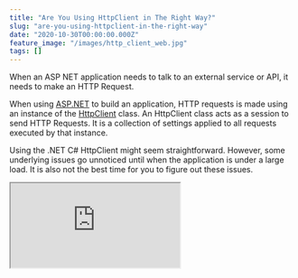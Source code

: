 ```yaml
---
title: "Are You Using HttpClient in The Right Way?"
slug: "are-you-using-httpclient-in-the-right-way"
date: "2020-10-30T00:00:00.000Z"
feature_image: "/images/http_client_web.jpg"
tags: []
---
```


When an ASP NET application needs to talk to an external service or API, it needs to make an HTTP Request.

When using [ASP.NET](http://asp.NET) to build an application, HTTP requests is made using an instance of the [HttpClient](https://docs.microsoft.com/en-us/dotnet/api/system.net.http.httpclient?view=netcore-3.1&WT.mc_id=AZ-MVP-5003875) class. An HttpClient class acts as a session to send HTTP Requests. It is a collection of settings applied to all requests executed by that instance.

Using the .NET C# HttpClient might seem straightforward. However, some underlying issues go unnoticed until when the application is under a large load. It is also not the best time for you to figure out these issues.

<div>
    <iframe src="https://www.youtube.com/embed/bAXZx0zOeCU" />
</div>

So let's spend some time now and understand the proper way to use HttpClient class and avoid running into issues with it for your application.

Common Issues When Using C# HttpClient
--------------------------------------

Before we go any further, let's first understand the common issues when using HttpClient and how to uncover them even when running on your local machine without any load.

Below I have a code sample used to talk to an external API, in this case, a [weather api](http://www.weatherapi.com/), to fetch weather details for a given city. The code instantiates a new instance of HttpClient, makes a GET request to the external API and returns the JSON response.

```csharp
using(var httpClient = new HttpClient())
{
    string APIURL = $"http://api.weatherapi.com/v1/current.json?key={API_KEY}&q={cityName}";
    var response =  await httpClient.GetAsync(APIURL);
    return await response.Content.ReadAsStringAsync();
}
```
    

It works fine; happy days. Let's move on to the next feature!

### Socket Exhaustion

But wait, let's take a second and fire up the command line. Let's see what's happening behind the scenes with the HttpClient and every execution of the above code.

We will use a popular command-line utility, [netstat](https://docs.microsoft.com/en-us/windows-server/administration/windows-commands/netstat), to look at the network statistics. It displays all active connections and details of it. Since we want to filter it down by the connections to the Weather API, let's filter it down using the API's IP address.

Running `ping api.weather.com` returns the IP address we want - `185.190.83.2`

Let’s use that to filter the records returned using the netstat command - `netstat -ano | findstr 185.190.83.2`

![Each request to the API opens a new socket and a connection to the external API. It leads to socket exhaustion problem.](/images/httpclient_socket_exhausition.jpg)

Every request to the API endpoint opens a new connection to the external API. As shown in the image above, you can see more network connections when running the `netstat` command after making requests to our API endpoint. Even after the HttpClient connection is disposed, it leaves the network connections in a TIME\_WAIT state.

_The TIME\_WAIT state means the connection is closed on one side (ours), but we''re still waiting to see if any additional packets come in because of a delay in the network connection._

These connections will eventually get closed after a timeout. However, as you can see, if there are many requests to the API, we can soon run of sockets to create (one per connection), and the application will throw an exception. The worst thing is such issues rarely happen in local development or testing unless you perform a load test on the application.

### DNS Changes Not Reflecting

If creating a new instance for every request is bad, the first solution that comes to our mind is the Singleton Pattern.

```csharp
private static HttpClient _httpClient;

public WeatherForecastController(ILogger<WeatherForecastController> logger)
{
    _logger = logger;
    if(_httpClient == null)
        _httpClient =  new HttpClient();
}
```
    

We can create a new instance of HttpClient and not dispose of for the application lifetime. In this case, we reuse the HttpClient instance, and so only one connection is maintained. It works fine as long as there are no DNS or other network-level changes to the external API's connection. If it happens, we will have to restart our API application to create a new HttpClient instance.

You can [read more about these issues](https://docs.microsoft.com/en-us/dotnet/architecture/microservices/implement-resilient-applications/use-httpclientfactory-to-implement-resilient-http-requests#issues-with-the-original-httpclient-class-available-in-net-core) using the HttpClient class directly in the official Microsoft documentation.

[![](/images/asp_net_core_banner.png)](https://www.youtube.com/playlist?list=PL59L9XrzUa-nqfCHIKazYMFRKapPNI4sP)

Use IHttpClientFactory To Create HttpClient
-------------------------------------------

Now that we know the issues let’s see how to fix this. The simplest way is to inject the `IHttpClient Factory` and create a new HttpClient instance from it.

```csharp
private readonly IHttpClientFactory _httpClientFactory;
public WeatherForecastController(IHttpClientFactory httpClientFactory)
{
         _httpClientFactory = httpClientFactory;
}

[HttpGet]
public async Task<string> Get(string cityName)
{
    var httpClient = _httpClientFactory.CreateClient();
        string APIURL = $"http://api.weatherapi.com/v1/current.json?key={API_KEY}&q={cityName}";
        ...
}
```
    

To enable Dependency Injection of the `IHttpClientFactory` instance we need to make sure to call `services.AddHttpClient()` method in `ConfigureServices` method of `Startup.cs`.

![Using IHttpClientFactory, even after making multiple calls, we see only one connection in the Established state when running netstat.](/images/httpclient_using_ihttpclientfactory.jpg)

Using the IHttpClientFactory [has several benefits](https://docs.microsoft.com/en-us/dotnet/architecture/microservices/implement-resilient-applications/use-httpclientfactory-to-implement-resilient-http-requests#benefits-of-using-ihttpclientfactory?WT.mc_id=AZ-MVP-5003875), including managing the lifetime of the network connections. Using the factory to create the client reuses connection from a connection pool, thereby not creating too many sockets. The connections are reused and automatically disposed to avoid DNS level issues.

If you are interested in learning more about how it works internally [checkout out this link here](https://docs.microsoft.com/en-us/dotnet/architecture/microservices/implement-resilient-applications/use-httpclientfactory-to-implement-resilient-http-requests#benefits-of-using-ihttpclientfactory?WT.mc_id=AZ-MVP-5003875).

### Consumption Patterns

There are different ways we can use IHttpClientFactory in our application code.

#### [Basic Usage](https://docs.microsoft.com/en-us/aspnet/core/fundamentals/http-requests?view=aspnetcore-3.1&WT.mc_id=AZ-MVP-5003875#basic-usage)

The above usage of IHttpClientFactory is referred to as **[Basic usage](https://docs.microsoft.com/en-us/aspnet/core/fundamentals/http-requests?view=aspnetcore-3.1&WT.mc_id=AZ-MVP-5003875#basic-usage)**, by directly injecting the factory instance into the Controller or class that requires an HttpClient instance. It works perfectly fine.

However, often when we need to make connections to external services, we also need a set of associated configuration details like URL, secret keys, special request headers, etc. While you can inject the configuration setting and other information into the Controller, the container soon starts violating the Single Responsibility Principle (SRP).

#### [Named Clients](https://docs.microsoft.com/en-us/aspnet/core/fundamentals/http-requests?view=aspnetcore-3.1&WT.mc_id=AZ-MVP-5003875#named-clients)

When using Named clients, the HttpClient instance configurations can be specified while registering the service with the Dependency Injection container. Instead of just calling the `services.AddHttpClient()` method in `Startup.cs,` we can add a client with a name and associated configuration.

Below we have a client with the name '_weather_,' and it also configures the BaseAddress to use for the client.

```csharp
services.AddHttpClient("weather", c =>
{
    c.BaseAddress = new Uri("http://api.weatherapi.com/v1/current.json");
})
```
    

In the Controller class, when we need to create a new HttpClient, we can use the name to create a specific client.

```csharp
var httpClient = _httpClientFactory.CreateClient("weather");
```
    

#### [Typed clients](https://docs.microsoft.com/en-us/aspnet/core/fundamentals/http-requests?view=aspnetcore-3.1&WT.mc_id=AZ-MVP-5003875#typed-clients)

In the above code, we still need to hardcode the 'weather' string in the Controller and manually create a HttpClient ourselves.

To avoid calling the `CreateClient` method explicitly, we can use the Typed client pattern.

The external API calls are refactored into a separate class (`WeatherService`) for this pattern. This new class takes a dependency on the HttpClient directly, as shown below.

```csharp
public interface IWeatherService
{
    Task < string > Get(string cityName);
}

public class WeatherService: IWeatherService
{
    private HttpClient _httpClient;

    public WeatherService(HttpClient httpClient)
    {
        _httpClient = httpClient;
    }

    public async Task < string > Get(string cityName)
    {
        string APIURL = $ "?key={API_KEY}&q={cityName}";
        var response = await _httpClient.GetAsync(APIURL);
        return await response.Content.ReadAsStringAsync();
    }
}
```
    

When adding the new class, `WeatherService` to the Dependency Injection container, we can apply the relevant configuration, as shown below.

```csharp
services.AddHttpClient<IWeatherService,WeatherService>(c => {
    c.BaseAddress = new Uri("http://api.weatherapi.com/v1/current.json");
})
```
    

The Controller class can now use the `WeatherService` and call it to get back the relevant data, as shown below.

```csharp
public WeatherForecastController(IWeatherService weatherService)
{
    _weatherService = weatherService;
}

[HttpGet]
public async Task<string> Get(string cityName)
{
    return await _weatherService.Get(cityName);
}
```
    

By using IHttpClientFactory, we can solve all the initial issues that we saw with instantiating the HttpClient instance directly. After refactoring it to the Typed client consumption pattern, it is also well separated and easier to maintain. It drives us to write cleaner, loosely coupled code.

Are you using HttpClient the right way? Yes, you are now.

**References:**

*   [Make HTTP requests using IHttpClientFactory in ASP.NET Core](https://docs.microsoft.com/en-us/aspnet/core/fundamentals/http-requests?view=aspnetcore-3.1&WT.mc_id=AZ-MVP-5003875#named-clients)
*   [Use IHttpClientFactory to implement resilient HTTP requests](https://docs.microsoft.com/en-us/dotnet/architecture/microservices/implement-resilient-applications/use-httpclientfactory-to-implement-resilient-http-requests#how-to-use-typed-clients-with-ihttpclientfactory?WT.mc_id=AZ-MVP-5003875)
*   [You're using HttpClient wrong and it's destabilizing your software](https://aspnetmonsters.com/2016/08/2016-08-27-httpclientwrong/)